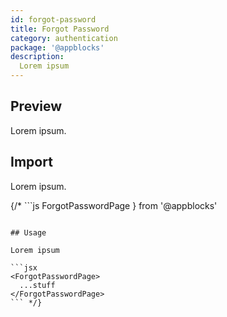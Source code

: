 ```yaml
---
id: forgot-password
title: Forgot Password
category: authentication
package: '@appblocks'
description:
  Lorem ipsum
---
```


## Preview

Lorem ipsum.

## Import

Lorem ipsum.


{/* ```js
  ForgotPasswordPage
} from '@appblocks'
```

## Usage

Lorem ipsum

```jsx
<ForgotPasswordPage>
  ...stuff
</ForgotPasswordPage>
``` */}